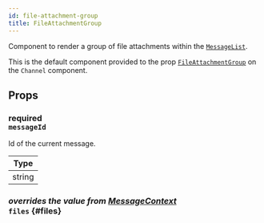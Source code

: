 ```yaml
---
id: file-attachment-group
title: FileAttachmentGroup
---
```



Component to render a group of file attachments within the [`MessageList`](../message-list-components/message-list.mdx).

This is the default component provided to the prop [`FileAttachmentGroup`](../../../ui-components/channel#fileattachmentgroup) on the `Channel` component.

## Props

### <div class="label description required">required</div> `messageId`

Id of the current message.

| Type   |
| ------ |
| string |

### <div class="label description">_overrides the value from [MessageContext](../../../ui-components/contexts/message-context#files)_</div> `files` {#files}

<Files />
